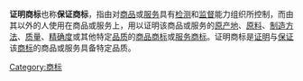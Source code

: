 {{unreferenced|time=2019-01-30T03:04:43+00:00}}
'''证明商标'''也称'''保证商标'''，指由对[[商品|商品]]或[[服务|服务]]具有[[检测|检测]]和[[监督|监督]]能力组织所控制，而由其以外的人使用在商品或服务上，用以证明该商品或服务的[[原产地|原产地]]、[[原料|原料]]、[[制造方法|制造方法]]、[[质量|质量]]、[[精确度|精确度]]或其他特定[[品质|品质]]的[[商品商标|商品商标]]或[[服务商标|服务商标]]。证明商标是[[证明|证明]]与[[保证|保证]]该[[商标|商标]]的商品或服务具备特定品质。

{{Authority control}}
[[Category:商标|Category:商标]]
{{商标法}}